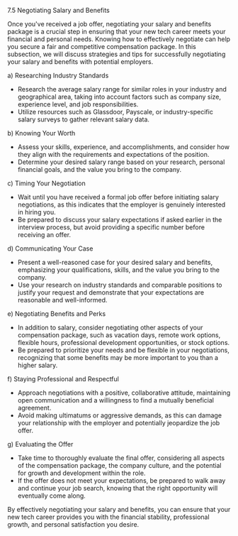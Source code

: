 7.5 Negotiating Salary and Benefits

Once you've received a job offer, negotiating your salary and benefits package is a crucial step in ensuring that your new tech career meets your financial and personal needs. Knowing how to effectively negotiate can help you secure a fair and competitive compensation package. In this subsection, we will discuss strategies and tips for successfully negotiating your salary and benefits with potential employers.

a) Researching Industry Standards

- Research the average salary range for similar roles in your industry and geographical area, taking into account factors such as company size, experience level, and job responsibilities.
- Utilize resources such as Glassdoor, Payscale, or industry-specific salary surveys to gather relevant salary data.

b) Knowing Your Worth

- Assess your skills, experience, and accomplishments, and consider how they align with the requirements and expectations of the position.
- Determine your desired salary range based on your research, personal financial goals, and the value you bring to the company.

c) Timing Your Negotiation

- Wait until you have received a formal job offer before initiating salary negotiations, as this indicates that the employer is genuinely interested in hiring you.
- Be prepared to discuss your salary expectations if asked earlier in the interview process, but avoid providing a specific number before receiving an offer.

d) Communicating Your Case

- Present a well-reasoned case for your desired salary and benefits, emphasizing your qualifications, skills, and the value you bring to the company.
- Use your research on industry standards and comparable positions to justify your request and demonstrate that your expectations are reasonable and well-informed.

e) Negotiating Benefits and Perks

- In addition to salary, consider negotiating other aspects of your compensation package, such as vacation days, remote work options, flexible hours, professional development opportunities, or stock options.
- Be prepared to prioritize your needs and be flexible in your negotiations, recognizing that some benefits may be more important to you than a higher salary.

f) Staying Professional and Respectful

- Approach negotiations with a positive, collaborative attitude, maintaining open communication and a willingness to find a mutually beneficial agreement.
- Avoid making ultimatums or aggressive demands, as this can damage your relationship with the employer and potentially jeopardize the job offer.

g) Evaluating the Offer

- Take time to thoroughly evaluate the final offer, considering all aspects of the compensation package, the company culture, and the potential for growth and development within the role.
- If the offer does not meet your expectations, be prepared to walk away and continue your job search, knowing that the right opportunity will eventually come along.

By effectively negotiating your salary and benefits, you can ensure that your new tech career provides you with the financial stability, professional growth, and personal satisfaction you desire.
